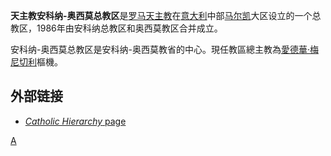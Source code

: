 '''天主教安科纳-奥西莫总教区'''是[[罗马天主教|罗马天主教]]在[[意大利|意大利]]中部[[马尔凯|马尔凯]]大区设立的一个总教区，1986年由安科纳总教区和奥西莫教区合并成立。

安科纳-奥西莫总教区是安科纳-奥西莫教省的中心。現任教區總主教為[[愛德華·梅尼切利|愛德華·梅尼切利]]樞機。

==外部链接==
*[http://www.catholic-hierarchy.org/diocese/danos.html ''Catholic Hierarchy'' page] {{Wayback|url=http://www.catholic-hierarchy.org/diocese/danos.html |date=20201204234851 }}

{{意大利天主教教區}}
[[Category:意大利天主教教区|A]]